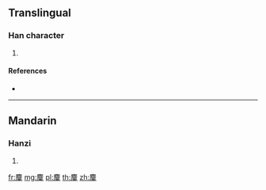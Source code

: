 {{character info/new}}
==Translingual==

===Han character===
{{Han char|rn=198|rad=鹿|as=10|sn=21|four=00331|canj=IPMWD}}

# {{defn|Han|sort=鹿10}}

====References====
* {{Han ref|kx=1511.110|dkj=47680|dj=2039.160|hdz=74735.010|uh=9E9C|ud=40604|bh=F6CA|bd=63178}}

----

==Mandarin==

===Hanzi===
{{cmn-hanzi|pin=[[lì]] ([[li4]])|wg=li<sup>4</sup>}}

# {{defn|lang=cmn|sort=鹿10}}

[[fr:麜]]
[[mg:麜]]
[[pl:麜]]
[[th:麜]]
[[zh:麜]]
